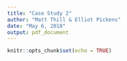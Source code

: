 ```yaml
---
title: "Case Study 2"
author: "Matt Thill & Elliot Pickens"
date: "May 6, 2018"
output: pdf_document
---
```


```r
knitr::opts_chunk$set(echo = TRUE)
```
